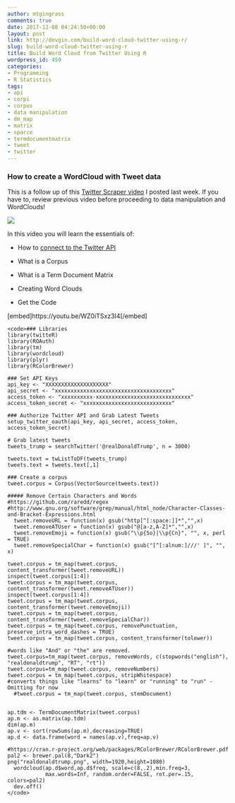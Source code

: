 ```yaml
---
author: mtgingrass
comments: true
date: 2017-12-08 04:24:50+00:00
layout: post
link: http://devgin.com/build-word-cloud-twitter-using-r/
slug: build-word-cloud-twitter-using-r
title: Build Word Cloud from Twitter Using R
wordpress_id: 459
categories:
- Programming
- R Statistics
tags:
- api
- corpi
- corpus
- data manipulation
- dm_map
- matrix
- sparce
- termdocumentmatrix
- tweet
- twitter
---
```


### How to create a WordCloud with Tweet data




This is a follow up of this [Twitter Scraper video](http://devgin.com/r-programming-twitter-scraper/) I posted last week. If you have to, review previous video before proceeding to data manipulation and WordClouds!


![](http://devgin.com/wp-content/uploads/2017/12/realdonaldtrump-1024x576.png)


In this video you will learn the essentials of:



	
  * How to [connect to the Twitter API](http://devgin.com/r-programming-twitter-scraper/)

	
  * What is a Corpus

	
  * What is a Term Document Matrix

	
  * Creating Word Clouds

        
  * Get the Code





[embed]https://youtu.be/WZ0iTSxz3I4[/embed]



    
    <code>### Libraries
    library(twitteR)
    library(ROAuth)
    library(tm)
    library(wordcloud)
    library(plyr)
    library(RColorBrewer)
    
    ### Set API Keys
    api_key <- "XXXXXXXXXXXXXXXXXXXX"
    api_secret <- "xxxxxxxxxxxxxxxxxxxxxxxxxxxxxxxxxxxxx"
    access_token <- "xxxxxxxxxx-xxxxxxxxxxxxxxxxxxxxxxxxxxxxxx"
    access_token_secret <- "xxxxxxxxxxxxxxxxxxxxxxxxxxxx"
    
    ### Authorize Twitter API and Grab Latest Tweets
    setup_twitter_oauth(api_key, api_secret, access_token, access_token_secret)
    
    # Grab latest tweets
    tweets_trump = searchTwitter('@realDonaldTrump', n = 3000)
    
    tweets.text = twListToDF(tweets_trump)
    tweets.text = tweets.text[,1]
    
    ### Create a corpus
    tweet.corpus = Corpus(VectorSource(tweets.text))
    
    ##### Remove Certain Characters and Words
    #https://github.com/raredd/regex
    #http://www.gnu.org/software/grep/manual/html_node/Character-Classes-and-Bracket-Expressions.html
      tweet.removeURL = function(x) gsub("http[^[:space:]]*","",x)
      tweet.removeATUser = function(x) gsub("@[a-z,A-Z]*","",x)
      tweet.removeEmoji = function(x) gsub("\\p{So}|\\p{Cn}", "", x, perl = TRUE)
      tweet.removeSpecialChar = function(x) gsub("[^[:alnum:]///' ]", "", x)
    
    tweet.corpus = tm_map(tweet.corpus, content_transformer(tweet.removeURL))
    inspect(tweet.corpus[1:4])
    tweet.corpus = tm_map(tweet.corpus, content_transformer(tweet.removeATUser))
    inspect(tweet.corpus[1:4])
    tweet.corpus = tm_map(tweet.corpus, content_transformer(tweet.removeEmoji))
    tweet.corpus = tm_map(tweet.corpus, content_transformer(tweet.removeSpecialChar))
    tweet.corpus = tm_map(tweet.corpus, removePunctuation, preserve_intra_word_dashes = TRUE)
    tweet.corpus = tm_map(tweet.corpus, content_transformer(tolower))
    
    #words like "And" or "the" are removed.
    tweet.corpus=tm_map(tweet.corpus, removeWords, c(stopwords("english"), "realdonaldtrump", "RT", "rt"))
    tweet.corpus=tm_map(tweet.corpus, removeNumbers)
    tweet.corpus = tm_map(tweet.corpus, stripWhitespace)
    #converts things like "learns" to "learn" or "running" to "run" -Omitting for now
      #tweet.corpus = tm_map(tweet.corpus, stemDocument)
    
    
    ap.tdm <- TermDocumentMatrix(tweet.corpus)
    ap.m <- as.matrix(ap.tdm)
    dim(ap.m)
    ap.v <- sort(rowSums(ap.m),decreasing=TRUE)
    ap.d <- data.frame(word = names(ap.v),freq=ap.v)
    
    #https://cran.r-project.org/web/packages/RColorBrewer/RColorBrewer.pdf
    pal2 <- brewer.pal(8,"Dark2")
    png("realdonaldtrump.png", width=1920,height=1080)
      wordcloud(ap.d$word,ap.d$freq, scale=c(8,.2),min.freq=3,
                max.words=Inf, random.order=FALSE, rot.per=.15, colors=pal2)
      dev.off()
    </code>




